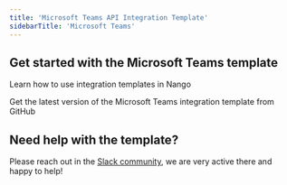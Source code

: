 ```yaml
---
title: 'Microsoft Teams API Integration Template'
sidebarTitle: 'Microsoft Teams'
---
```


## Get started with the Microsoft Teams template

<Card title="How to use integration templates"
      href="/understand/concepts/templates"
      icon="book-open">
    Learn how to use integration templates in Nango
</Card>

<Card title="Get the Microsoft Teams template"
      href="https://github.com/NangoHQ/integration-templates/tree/main/integrations/microsoft-teams"
      icon="github">
    Get the latest version of the Microsoft Teams integration template from GitHub
</Card>

## Need help with the template?
Please reach out in the [Slack community](https://nango.dev/slack), we are very active there and happy to help!